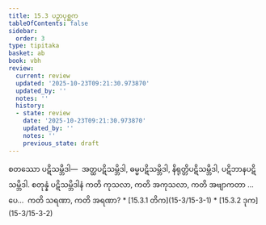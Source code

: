 ```yaml
---
title: 15.3 ပဉှာပုစ္ဆက
tableOfContents: false
sidebar:
  order: 3
type: tipitaka
basket: ab
book: vbh
review:
  current: review
  updated: '2025-10-23T09:21:30.973870'
  updated_by: ''
  notes: ''
  history:
  - state: review
    date: '2025-10-23T09:21:30.973870'
    updated_by: ''
    notes: ''
    previous_state: draft
---
```



<ReviewStatus review={frontmatter.review} showDetails={true} />

<HypothesisAnnotation frontmatter={frontmatter} />

<DynamicBreadcrumb />

<Division number="747" book="vbh" e="ch" v="30" p="319">

<Paragraph number="2171" book="vbh">
စတဿော ပဋိသမ္ဘိဒါ—  အတ္ထပဋိသမ္ဘိဒါ, ဓမ္မပဋိသမ္ဘိဒါ, နိရုတ္တိပဋိသမ္ဘိဒါ, ပဋိဘာနပဋိသမ္ဘိဒါ.


</Paragraph>

</Division>
<Division number="748" book="vbh" e="ch" v="30" p="319">

<Paragraph number="2172" book="vbh">
စတုန္နံ ပဋိသမ္ဘိဒါနံ ကတိ ကုသလာ, ကတိ အကုသလာ, ကတိ အဗျာကတာ …ပေ…  ကတိ သရဏာ, ကတိ အရဏာ?

</Paragraph>
</Division>

<TableOfContents book="vbh" section="15.3">
* [15.3.1 တိက](15-3/15-3-1)
* [15.3.2 ဒုက](15-3/15-3-2)
</TableOfContents>